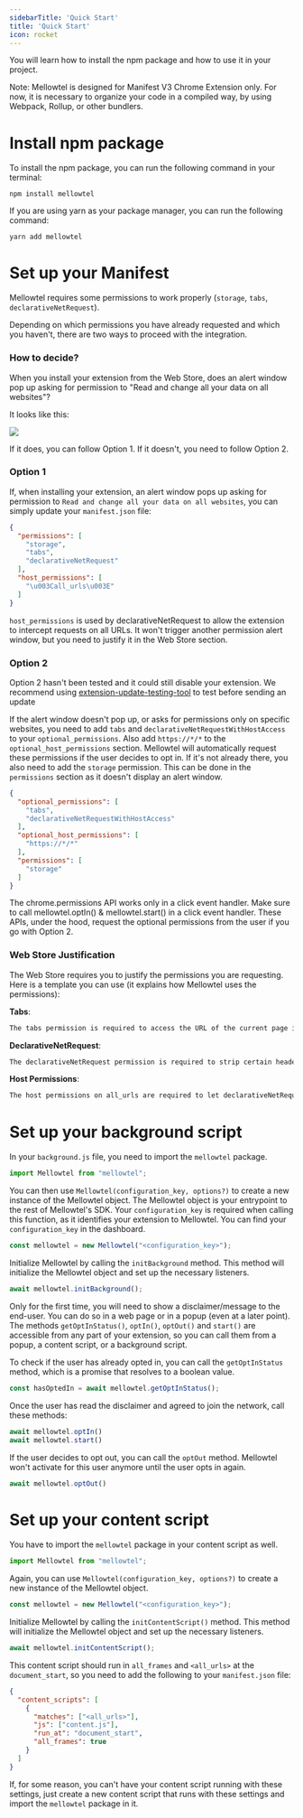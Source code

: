 ```yaml
---
sidebarTitle: 'Quick Start'
title: 'Quick Start'
icon: rocket
---
```


You will learn how to install the npm package and how to use it in your project.

Note: Mellowtel is designed for Manifest V3 Chrome Extension only. For now, it is necessary to organize your code in a compiled way, by using Webpack, Rollup, or other bundlers.

# Install npm package

To install the npm package, you can run the following command in your terminal:

```npm
npm install mellowtel
```

If you are using yarn as your package manager, you can run the following command:

```yarn
yarn add mellowtel
```

# Set up your Manifest
Mellowtel requires some permissions to work properly (`storage`, `tabs`, `declarativeNetRequest`).

Depending on which permissions you have already requested and which you haven't, there are two ways to proceed with the integration.

### How to decide?

When you install your extension from the Web Store, does an alert window pop up asking for permission to "Read and change all your data on all websites"?

It looks like this:

<Frame caption="Alert window asking for permission to Read and change all your data on all websites">
    <img src="/images/alert_web_store.png" />
</Frame>

If it does, you can follow Option 1. If it doesn't, you need to follow Option 2.


### Option 1

If, when installing your extension, an alert window pops up asking for permission to `Read and change all your data on all websites`, you can simply update your `manifest.json` file:

```json
{
  "permissions": [
    "storage",
    "tabs",
    "declarativeNetRequest"
  ],
  "host_permissions": [
    "\u003Call_urls\u003E"
  ]
}
```

`host_permissions` is used by declarativeNetRequest to allow the extension to intercept requests on all URLs. It won't trigger another permission alert window, but you need to justify it in the Web Store section.

### Option 2

<Warning>Option 2 hasn't been tested and it could still disable your extension. We recommend using [extension-update-testing-tool](https://github.com/GoogleChromeLabs/extension-update-testing-tool) to test before sending an update</Warning>

If the alert window doesn't pop up, or asks for permissions only on specific websites, you need to add `tabs` and `declarativeNetRequestWithHostAccess` to your `optional_permissions`. Also add `https://*/*` to the `optional_host_permissions` section.
Mellowtel will automatically request these permissions if the user decides to opt in.
If it's not already there, you also need to add the `storage` permission. This can be done in the `permissions` section as it doesn't display an alert window.

```json
{
  "optional_permissions": [
    "tabs",
    "declarativeNetRequestWithHostAccess"
  ],
  "optional_host_permissions": [
    "https://*/*"
  ],
  "permissions": [
    "storage"
  ]
}
```

<Note>The chrome.permissions API works only in a click event handler. Make sure to call mellowtel.optIn() & mellowtel.start() in a click event handler. These APIs, under the hood, request the optional permissions from the user if you go with Option 2.</Note>


### Web Store Justification

The Web Store requires you to justify the permissions you are requesting. Here is a template you can use (it explains how Mellowtel uses the permissions):

**Tabs**:
```txt
The tabs permission is required to access the URL of the current page in the service worker. It also facilitates messaging between the contentScript and the service worker.
```

**DeclarativeNetRequest**:
```txt
The declarativeNetRequest permission is required to strip certain headers (e.g. X-Frame headers) from some responses on the sub_frame level. This allows displaying websites in an iframe without running into issues related to cross-origin resource sharing (CORS). These headers are immediately restored after the response is processed.
```

**Host Permissions**:
```txt
The host permissions on all_urls are required to let declarativeNetRequest modify response headers on all URLs. This is necessary to strip certain headers (e.g. X-Frame headers) from some responses on the sub_frame level. This allows displaying websites in an iframe without running into issues related to cross-origin resource sharing (CORS). These headers are immediately restored after the response is processed.
```

# Set up your background script
In your `background.js` file, you need to import the `mellowtel` package.

```javascript
import Mellowtel from "mellowtel";
```

You can then use `Mellowtel(configuration_key, options?)` to create a new instance of the Mellowtel object. The Mellowtel object is your entrypoint to the rest of Mellowtel's SDK. Your `configuration_key` is required when calling this function, as it identifies your extension to Mellowtel. You can find your `configuration_key` in the dashboard.

```javascript
const mellowtel = new Mellowtel("<configuration_key>");
```

Initialize Mellowtel by calling the `initBackground` method. This method will initialize the Mellowtel object and set up the necessary listeners.

```javascript
await mellowtel.initBackground();
```

Only for the first time, you will need to show a disclaimer/message to the end-user. You can do so in a web page or in a popup (even at a later point). The methods
`getOptInStatus()`, `optIn()`, `optOut()` and `start()` are accessible from any part of your extension, so you can call them from a popup, a content script, or a background script.

To check if the user has already opted in, you can call the `getOptInStatus` method, which is a promise that resolves to a boolean value.

```javascript
const hasOptedIn = await mellowtel.getOptInStatus();
```

Once the user has read the disclaimer and agreed to join the network, call these methods:

```javascript
await mellowtel.optIn()
await mellowtel.start()
```

If the user decides to opt out, you can call the `optOut` method. Mellowtel won't activate for this user anymore until the user opts in again.

```javascript
await mellowtel.optOut()
```

# Set up your content script
You have to import the `mellowtel` package in your content script as well.

```javascript
import Mellowtel from "mellowtel";
```

Again, you can use `Mellowtel(configuration_key, options?)` to create a new instance of the Mellowtel object.

```javascript
const mellowtel = new Mellowtel("<configuration_key>");
```

Initialize Mellowtel by calling the `initContentScript()` method. This method will initialize the Mellowtel object and set up the necessary listeners.

```javascript
await mellowtel.initContentScript();
```

This content script should run in `all_frames` and `<all_urls>` at the `document_start`, so you need to add the following to your `manifest.json` file:

```json
{
  "content_scripts": [
    {
      "matches": ["<all_urls>"],
      "js": ["content.js"],
      "run_at": "document_start",
      "all_frames": true
    }
  ]
}
```

If, for some reason, you can't have your content script running with these settings, just create a new content script that runs with these settings and import the `mellowtel` package in it.

